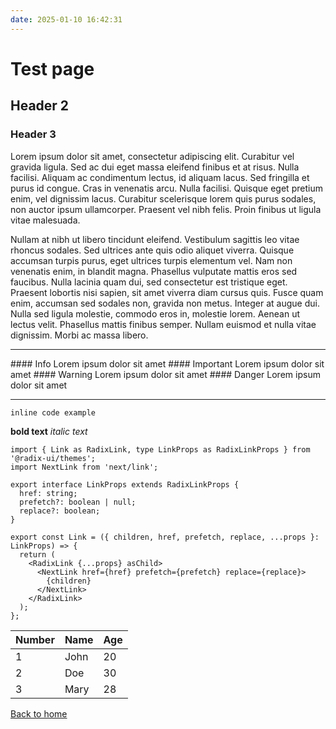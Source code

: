 ```yaml
---
date: 2025-01-10 16:42:31
---
```



# Test page

## Header 2

### Header 3

Lorem ipsum dolor sit amet, consectetur adipiscing elit. Curabitur vel gravida ligula. Sed ac dui eget massa eleifend finibus et at risus. Nulla facilisi. Aliquam ac condimentum lectus, id aliquam lacus. Sed fringilla et purus id congue. Cras in venenatis arcu. Nulla facilisi. Quisque eget pretium enim, vel dignissim lacus. Curabitur scelerisque lorem quis purus sodales, non auctor ipsum ullamcorper. Praesent vel nibh felis. Proin finibus ut ligula vitae malesuada.

Nullam at nibh ut libero tincidunt eleifend. Vestibulum sagittis leo vitae rhoncus sodales. Sed ultrices ante quis odio aliquet viverra. Quisque accumsan turpis purus, eget ultrices turpis elementum vel. Nam non venenatis enim, in blandit magna. Phasellus vulputate mattis eros sed faucibus. Nulla lacinia quam dui, sed consectetur est tristique eget. Praesent lobortis nisi sapien, sit amet viverra diam cursus quis. Fusce quam enim, accumsan sed sodales non, gravida non metus. Integer at augue dui. Nulla sed ligula molestie, commodo eros in, molestie lorem. Aenean ut lectus velit. Phasellus mattis finibus semper. Nullam euismod et nulla vitae dignissim. Morbi ac massa libero.

---

<Alert>
  #### Info
  Lorem ipsum dolor sit amet
</Alert>

<Alert variant='important'>
  #### Important
  Lorem ipsum dolor sit amet
</Alert>

<Alert variant='warning'>
  #### Warning
  Lorem ipsum dolor sit amet
</Alert>

<Alert variant='danger'>
  #### Danger
  Lorem ipsum dolor sit amet
</Alert>

---

`inline code example`

**bold text** *italic text*

``` tsx
import { Link as RadixLink, type LinkProps as RadixLinkProps } from '@radix-ui/themes';
import NextLink from 'next/link';

export interface LinkProps extends RadixLinkProps {
  href: string;
  prefetch?: boolean | null;
  replace?: boolean;
}

export const Link = ({ children, href, prefetch, replace, ...props }: LinkProps) => {
  return (
    <RadixLink {...props} asChild>
      <NextLink href={href} prefetch={prefetch} replace={replace}>
        {children}
      </NextLink>
    </RadixLink>
  );
};
```

| Number | Name | Age |
| ------ | ---- | --- |
| 1 | John | 20 |
| 2 | Doe | 30 |
| 3 | Mary | 28 |

[Back to home](/)
